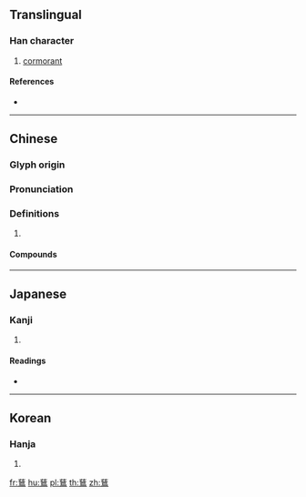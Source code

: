 {{character info/new}}
{{also|鹚}}
==Translingual==

===Han character===
{{Han char|rn=196|rad=鳥|as=10|sn=21|four=44327|canj=TVIF}}

# [[cormorant]]

====References====
* {{Han ref|kx=1497.040|dkj=47203|dj=2027.040|hdz=74648.030|uh=9DBF|ud=40383|bh=F5AC|bd=62892}}

----

==Chinese==
{{zh-forms|s=鹚|alt=鷀}}

===Glyph origin===
{{Han etym}}

===Pronunciation===
{{zh-pron
|m=cí
|c=ci4
|mc=y
|oc=y
|cat=
}}

===Definitions===
{{zh-hanzi}}

# {{rfdef|zh}}

====Compounds====
{{zh-der|鸕鶿}}

----

==Japanese==

===Kanji===
{{ja-kanji|grade=|rs=鳥10}}

# {{defn|lang=ja|sort=鳥10}}

====Readings====
* {{ja-readings|on=[[し]] (shi), [[じ]] (ji)|kun=[[う]] (u)}}

----

==Korean==

===Hanja===
{{ko-hanja|hangeul=자|eumhun=|rv=ja|mr=cha|y=ca}}

# {{defn|lang=ko|sort=鳥10}}

[[fr:鶿]]
[[hu:鶿]]
[[pl:鶿]]
[[th:鶿]]
[[zh:鶿]]